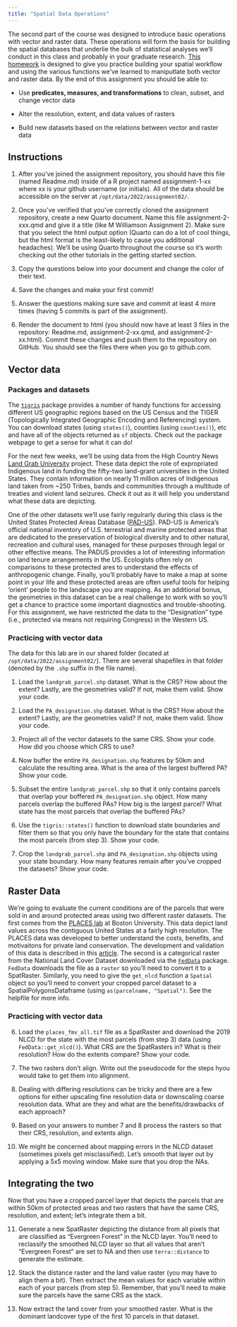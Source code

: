 ```yaml
---
title: "Spatial Data Operations"
---
```


The second part of the course was designed to introduce basic operations with vector and raster data. These operations will form the basis for building the spatial databases that underlie the bulk of statistical analyses we'll conduct in this class and probably in your graduate research. [This homework](https://classroom.github.com/a/aVkLtKUm) is designed to give you practice building your spatial workflow and using the various functions we've learned to maniputlate both vector and raster data. By the end of this assignment you should be able to:

* Use __predicates, measures, and transformations__ to clean, subset, and change vector data

* Alter the resolution, extent, and data values of rasters

* Build new datasets based on the relations between vector and raster data

## Instructions

1. After you've joined the assignment repository, you should have this file (named Readme.md) inside of a R project named assignment-1-xx where xx is your github username (or initials). All of the data should be accessible on the server at `/opt/data/2022/assignment02/`.

2. Once you've verified that you've correctly cloned the assignment repository, create a new Quarto document. Name this file assignment-2-xxx.qmd and give it a title (like M Williamson Assignment 2). Make sure that you select the html output option (Quarto can do a lot of cool things, but the html format is the least-likely to cause you additional headaches). We'll be using Quarto throughout the course so it's worth checking out the other tutorials in the getting started section.

3. Copy the questions below into your document and change the color of their text.

4. Save the changes and make your first commit!

5. Answer the questions making sure save and commit at least 4 more times (having 5 commits is part of the assignment).

6. Render the document to html (you should now have at least 3 files in the repository: Readme.md, assignment-2-xx.qmd, and assignment-2-xx.html). Commit these changes and push them to the repository on GitHub. You should see the files there when you go to github.com.


## Vector data

### Packages and datasets
The [`tigris`](https://github.com/walkerke/tigris) package provides a number of handy functions for accessing different US geographic regions based on the US Census and the TIGER (Topologically Integrated Geographic Encoding and Referencing) system. You can download states (using `states()`), counties (using `counties()`), etc and have all of the objects returned as `sf` objects. Check out the package webpage to get a sense for what it can do!

For the next few weeks, we'll be using data from the High Country News [Land Grab University](https://www.landgrabu.org/) project. These data depict the role of expropriated Indigenous land in funding the fifty-two land-grant universities in the United States. They contain information on nearly 11 million acres of Indigenous land taken from ~250 Tribes, bands and communities through a multitude of treaties and violent land seizures. Check it out as it will help you understand what these data are depicting.

One of the other datasets we'll use fairly regulrarly during this class is the United States Protected Areas Database ([PAD-US](https://www.usgs.gov/core-science-systems/science-analytics-and-synthesis/gap/science/protected-areas)). PAD-US is America’s official national inventory of U.S. terrestrial and marine protected areas that are dedicated to the preservation of biological diversity and to other natural, recreation and cultural uses, managed for these purposes through legal or other effective means. The PADUS provides a lot of interesting information on land tenure arrangements in the US. Ecologists often rely on comparisons to these protected ares to understand the effects of anthropogenic change. Finally, you'll probably have to make a map at some point in your life and these protected areas are often useful tools for helping 'orient' people to the landscape you are mapping. As an additional bonus, the geometries in this dataset can be a real challenge to work with so you'll get a chance to practice some important diagnostics and trouble-shooting. For this assignment, we have restricted the data to the "Designation" type (i.e., protected via means not requiring Congress) in the Western US.


### Practicing with vector data

The data for this lab are in our shared folder (located at `/opt/data/2022/assignment02/`). There are several shapefiles in that folder (denoted by the `.shp` suffix in the file name). 

1. Load the `landgrab_parcel.shp` dataset. What is the CRS? How about the extent? Lastly, are the geometries valid? If not, make them valid. Show your code.

2. Load the `PA_designation.shp` dataset. What is the CRS? How about the extent? Lastly, are the geometries valid? If not, make them valid. Show your code.

3.  Project all of the vector datasets to the same CRS. Show your code. How did you choose which CRS to use?

4.  Now buffer the entire `PA_designation.shp` features by 50km and calculate the resulting area. What is the area of the largest buffered PA? Show your code.

3. Subset the entire `landgrab_parcel.shp` so that it only contains parcels that overlap your boffered `PA_designation.shp` object. How many parcels overlap the buffered PAs? How big is the largest parcel? What state has the most parcels that overlap the buffered PAs?

4.  Use the `tigris::states()` function to download state boundaries and filter them so that you only have the boundary for the state that contains the most parcels (from step 3). Show your code.

5. Crop the `landgrab_parcel.shp` and `PA_designation.shp` objects using your state boundary. How many features remain after you've cropped the datasets? Show your code.


## Raster Data

We're going to evaluate the current conditions are of the parcels that were sold in and around protected areas using two different raster datasets. The first comes from the [PLACES lab](https://placeslab.org/places/) at Boston University. This data depict land values across the contiguous United States at a fairly high resolution. The PLACES data was developed to better understand the costs, benefits, and motivaitons for private land conservation. The development and validation of this data is described in this [article](https://www.pnas.org/content/117/47/29577). The second is a categorical raster from the National Land Cover Dataset downloaded via the [`FedData`](https://github.com/ropensci/FedData) package. `FedData` downloads the file as a `raster` so you'll need to convert it to a SpatRaster. Similarly, you need to give the `get_nlcd` function a `Spatial` object so you'll need to convert your cropped parcel dataset to a SpatialPolygonsDataframe (using `as(parcelname, "Spatial")`. See the helpfile for more info.

### Practicing with vector data

6. Load the `places_fmv_all.tif` file as a SpatRaster and download the 2019 NLCD for the state with the most parcels (from step 3) data (using `FedData::get_nlcd()`). What CRS are the SpatRasters in? What is their resolution?  How do the extents compare? Show your code.

7. The two rasters don't align. Write out the pseudocode for the steps hyou would take to get them into alignment.

8. Dealing with differing resolutions can be tricky and there are a few options for either upscaling fine resolution data or downscaling coarse resolution data. What are they and what are the benefits/drawbacks of each approach?

9. Based on your answers to number 7 and 8 process the rasters so that their CRS, resolution, and extents align. 

10. We might be concerned about mapping errors in the NLCD dataset (sometimes pixels get misclassified). Let's smooth that layer out by applying a 5x5 moving window. Make sure that you drop the NAs.
      

## Integrating the two

Now that you have a cropped parcel layer that depicts the parcels that are within 50km of protected areas and two rasters that have the same CRS, resolution, and extent; let's integrate them a bit. 

11. Generate a new SpatRaster depicting the distance from all pixels that are classified as "Evergreen Forest" in the NLCD layer. You'll need to reclassify the smoothed NLCD layer so that all values that aren't "Evergreen Forest" are set to NA and then use `terra::distance` to generate the estimate.

12. Stack the distance raster and the land value raster (you may have to align them a bit). Then extract the mean values for each variable within each of your parcels (from step 5). Remember, that you'll need to make sure the parcels have the same CRS as the stack.

13. Now extract the land cover from your smoothed raster. What is the dominant landcover type of the first 10 parcels in that dataset.  
